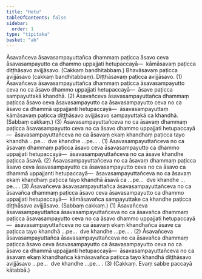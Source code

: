 ```yaml
---
title: "Hetu"
tableOfContents: false
sidebar:
  order: 1
type: "tipitaka"
basket: "ab"
---
```



<DynamicBreadcrumb />

<Division number="115">

<Paragraph number="1279">
Āsavañceva āsavasampayuttañca dhammaṃ paṭicca āsavo ceva āsavasampayutto ca dhammo uppajjati hetupaccayā—  kāmāsavaṃ paṭicca diṭṭhāsavo avijjāsavo. (Cakkaṃ bandhitabbaṃ.) Bhavāsavaṃ paṭicca avijjāsavo (cakkaṃ bandhitabbaṃ). Diṭṭhāsavaṃ paṭicca avijjāsavo. (1)
</Paragraph>

<Paragraph number="1280">
Āsavañceva āsavasampayuttañca dhammaṃ paṭicca āsavasampayutto ceva no ca āsavo dhammo uppajjati hetupaccayā—  āsave paṭicca sampayuttakā khandhā. (2)
</Paragraph>

<Paragraph number="1281">
Āsavañceva āsavasampayuttañca dhammaṃ paṭicca āsavo ceva āsavasampayutto ca āsavasampayutto ceva no ca āsavo ca dhammā uppajjanti hetupaccayā—  āsavasampayuttaṃ kāmāsavaṃ paṭicca diṭṭhāsavo avijjāsavo sampayuttakā ca khandhā. (Sabbaṃ cakkaṃ.) (3)
</Paragraph>

</Division>
<Division number="116">

<Paragraph number="1282">
Āsavasampayuttañceva no ca āsavaṃ dhammaṃ paṭicca āsavasampayutto ceva no ca āsavo dhammo uppajjati hetupaccayā—  āsavasampayuttañceva no ca āsavaṃ ekaṃ khandhaṃ paṭicca tayo khandhā …pe…  dve khandhe …pe… . (1)
</Paragraph>

<Paragraph number="1283">
Āsavasampayuttañceva no ca āsavaṃ dhammaṃ paṭicca āsavo ceva āsavasampayutto ca dhammo uppajjati hetupaccayā—  āsavasampayuttañceva no ca āsave khandhe paṭicca āsavā. (2)
</Paragraph>

<Paragraph number="1284">
Āsavasampayuttañceva no ca āsavaṃ dhammaṃ paṭicca āsavo ceva āsavasampayutto ca āsavasampayutto ceva no ca āsavo ca dhammā uppajjanti hetupaccayā—  āsavasampayuttañceva no ca āsavaṃ ekaṃ khandhaṃ paṭicca tayo khandhā āsavā ca …pe…  dve khandhe …pe… . (3)
</Paragraph>

</Division>
<Division number="117">

<Paragraph number="1285">
Āsavañceva āsavasampayuttañca āsavasampayuttañceva no ca āsavañca dhammaṃ paṭicca āsavo ceva āsavasampayutto ca dhammo uppajjati hetupaccayā—  kāmāsavañca sampayuttake ca khandhe paṭicca diṭṭhāsavo avijjāsavo. (Sabbaṃ cakkaṃ.) (1)
</Paragraph>

<Paragraph number="1286">
Āsavañceva āsavasampayuttañca āsavasampayuttañceva no ca āsavañca dhammaṃ paṭicca āsavasampayutto ceva no ca āsavo dhammo uppajjati hetupaccayā—  āsavasampayuttañceva no ca āsavaṃ ekaṃ khandhañca āsave ca paṭicca tayo khandhā …pe…  dve khandhe …pe… . (2)
</Paragraph>

<Paragraph number="1287">
Āsavañceva āsavasampayuttañca āsavasampayuttañceva no ca āsavañca dhammaṃ paṭicca āsavo ceva āsavasampayutto ca āsavasampayutto ceva no ca āsavo ca dhammā uppajjanti hetupaccayā—  āsavasampayuttañceva no ca āsavaṃ ekaṃ khandhañca kāmāsavañca paṭicca tayo khandhā diṭṭhāsavo avijjāsavo …pe…  dve khandhe …pe… . (3)

</Paragraph>
</Division>

<Paragraph number="1288" type="center">
(Cakkaṃ. Evaṃ sabbe paccayā kātabbā.)
</Paragraph>